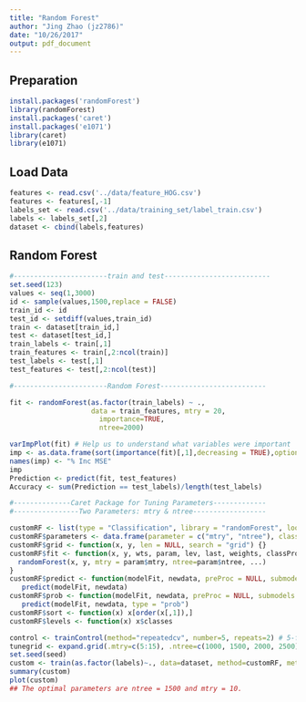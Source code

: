 ```yaml
---
title: "Random Forest"
author: "Jing Zhao (jz2786)"
date: "10/26/2017"
output: pdf_document
---
```


## Preparation
```r
install.packages('randomForest')
library(randomForest)
install.packages('caret')
install.packages('e1071')
library(caret)
library(e1071)
```

## Load Data
```r
features <- read.csv('../data/feature_HOG.csv')
features <- features[,-1]
labels_set <- read.csv('../data/training_set/label_train.csv')
labels <- labels_set[,2]
dataset <- cbind(labels,features)
```

## Random Forest
```r
#-----------------------train and test--------------------------
set.seed(123)
values <- seq(1,3000)
id <- sample(values,1500,replace = FALSE)
train_id <- id
test_id <- setdiff(values,train_id)
train <- dataset[train_id,]
test <- dataset[test_id,]
train_labels <- train[,1]
train_features <- train[,2:ncol(train)]
test_labels <- test[,1]
test_features <- test[,2:ncol(test)]

#-----------------------Random Forest--------------------------

fit <- randomForest(as.factor(train_labels) ~ .,
                    data = train_features, mtry = 20,
                      importance=TRUE, 
                      ntree=2000)

varImpPlot(fit) # Help us to understand what variables were important
imp <- as.data.frame(sort(importance(fit)[,1],decreasing = TRUE),optional = T)
names(imp) <- "% Inc MSE"
imp
Prediction <- predict(fit, test_features)
Accuracy <- sum(Prediction == test_labels)/length(test_labels)

#--------------Caret Package for Tuning Parameters-------------
#----------------Two Parameters: mtry & ntree------------------

customRF <- list(type = "Classification", library = "randomForest", loop = NULL)
customRF$parameters <- data.frame(parameter = c("mtry", "ntree"), class = rep("numeric", 2), label = c("mtry", "ntree"))
customRF$grid <- function(x, y, len = NULL, search = "grid") {}
customRF$fit <- function(x, y, wts, param, lev, last, weights, classProbs, ...) {
  randomForest(x, y, mtry = param$mtry, ntree=param$ntree, ...)
}
customRF$predict <- function(modelFit, newdata, preProc = NULL, submodels = NULL)
   predict(modelFit, newdata)
customRF$prob <- function(modelFit, newdata, preProc = NULL, submodels = NULL)
   predict(modelFit, newdata, type = "prob")
customRF$sort <- function(x) x[order(x[,1]),]
customRF$levels <- function(x) x$classes

control <- trainControl(method="repeatedcv", number=5, repeats=2) # 5-fold cross validation and 2 repeats
tunegrid <- expand.grid(.mtry=c(5:15), .ntree=c(1000, 1500, 2000, 2500))
set.seed(seed)
custom <- train(as.factor(labels)~., data=dataset, method=customRF, metric=metric, tuneGrid=tunegrid, trControl=control)
summary(custom)
plot(custom)
## The optimal parameters are ntree = 1500 and mtry = 10.
```



